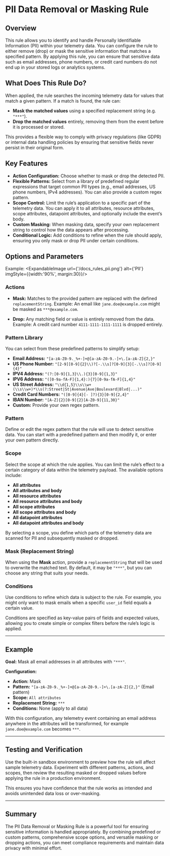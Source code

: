 
# PII Data Removal or Masking Rule

## Overview

This rule allows you to identify and handle Personally Identifiable Information (PII) within your telemetry data. You can configure the rule to either remove (drop) or mask the sensitive information that matches a specified pattern. By applying this rule, you can ensure that sensitive data such as email addresses, phone numbers, or credit card numbers do not end up in your stored logs or analytics systems.

## What Does This Rule Do?

When applied, the rule searches the incoming telemetry data for values that match a given pattern. If a match is found, the rule can:

- **Mask the matched values** using a specified replacement string (e.g. `"***"`).
- **Drop the matched values** entirely, removing them from the event before it is processed or stored.

This provides a flexible way to comply with privacy regulations (like GDPR) or internal data handling policies by ensuring that sensitive fields never persist in their original form.

## Key Features

- **Action Configuration:** Choose whether to mask or drop the detected PII.
- **Flexible Patterns:** Select from a library of predefined regular expressions that target common PII types (e.g., email addresses, US phone numbers, IPv4 addresses). You can also provide a custom regex pattern.
- **Scope Control:** Limit the rule’s application to a specific part of the telemetry data. You can apply it to all attributes, resource attributes, scope attributes, datapoint attributes, and optionally include the event’s body.
- **Custom Masking:** When masking data, specify your own replacement string to control how the data appears after processing.
- **Conditional Logic:** Add conditions to refine when the rule should apply, ensuring you only mask or drop PII under certain conditions.

## Options and Parameters
Example:
<ExpandableImage url={'/docs_rules_pii.png'} alt={'PII'} imgStyle={{width:'90%', margin:30}}/>

### Actions

- **Mask:** Matches to the provided pattern are replaced with the defined `replacementString`.
Example: An email like `jane.doe@example.com` might be masked as `***@example.com`.

- **Drop:** Any matching field or value is entirely removed from the data.
Example: A credit card number `4111-1111-1111-1111` is dropped entirely.

### Pattern Library

You can select from these predefined patterns to simplify setup:

- **Email Address:** `"[a-zA-Z0-9._%+-]+@[a-zA-Z0-9.-]+\.[a-zA-Z]{2,}"`
- **US Phone Number:** `"[2-9][0-9]{2}\\)?[-.\\s]?[0-9]{3}[-.\\s]?[0-9]{4}"`
- **IPV4 Address:** `"(?:[0-9]{1,3}\\.){3}[0-9]{1,3}"`
- **IPV6 Address:** `"([0-9a-fA-F]{1,4}:){7}[0-9a-fA-F]{1,4}"`
- **US Street Address:** `"\\d{1,5}\\s\\w+(\\s\\w+)*\\s(?:Street|St|Avenue|Ave|Boulevard|Blvd|...)"`
- **Credit Card Numbers:** `"([0-9]{4}[- ]?){3}[0-9]{2,4}"`
- **IBAN Number:** `"[A-Z]{2}[0-9]{2}[A-Z0-9]{11,30}"`
- **Custom:** Provide your own regex pattern.

### Pattern

Define or edit the regex pattern that the rule will use to detect sensitive data. You can start with a predefined pattern and then modify it, or enter your own pattern directly.

### Scope

Select the scope at which the rule applies. You can limit the rule’s effect to a certain category of data within the telemetry payload. The available options include:

- **All attributes**
- **All attributes and body**
- **All resource attributes**
- **All resource attributes and body**
- **All scope attributes**
- **All scope attributes and body**
- **All datapoint attributes**
- **All datapoint attributes and body**

By selecting a scope, you define which parts of the telemetry data are scanned for PII and subsequently masked or dropped.

### Mask (Replacement String)

When using the **Mask** action, provide a `replacementString` that will be used to overwrite the matched text. By default, it may be `"***"`, but you can choose any string that suits your needs.

### Conditions

Use conditions to refine which data is subject to the rule. For example, you might only want to mask emails when a specific `user_id` field equals a certain value.

Conditions are specified as key-value pairs of fields and expected values, allowing you to create simple or complex filters before the rule’s logic is applied.

---

## Example

**Goal:** Mask all email addresses in all attributes with `"***"`.

**Configuration:**

- **Action:** Mask
- **Pattern:** `"[a-zA-Z0-9._%+-]+@[a-zA-Z0-9.-]+\.[a-zA-Z]{2,}"` (Email pattern)
- **Scope:** `All attributes`
- **Replacement String:** `***`
- **Conditions:** None (apply to all data)

With this configuration, any telemetry event containing an email address anywhere in the attributes will be transformed, for example `jane.doe@example.com` becomes `***`.

---

## Testing and Verification

Use the built-in sandbox environment to preview how the rule will affect sample telemetry data. Experiment with different patterns, actions, and scopes, then review the resulting masked or dropped values before applying the rule in a production environment.

This ensures you have confidence that the rule works as intended and avoids unintended data loss or over-masking.

---

## Summary

The PII Data Removal or Masking Rule is a powerful tool for ensuring sensitive information is handled appropriately. By combining predefined or custom patterns, comprehensive scope options, and versatile masking or dropping actions, you can meet compliance requirements and maintain data privacy with minimal effort.